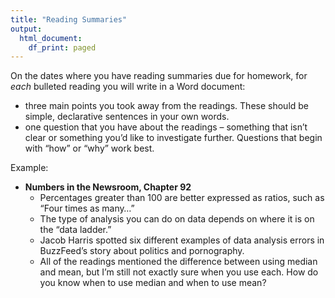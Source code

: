 ```yaml
---
title: "Reading Summaries"
output:
  html_document:
    df_print: paged
---
```



On the dates where you have reading summaries due for homework, for _each_ bulleted reading you will write in a Word document:

* three main points you took away from the readings. These should be simple, declarative sentences in your own words.
* one question that you have about the readings -- something that isn’t clear or something you’d like to investigate further. Questions that begin with “how” or “why” work best.

Example:

* **Numbers in the Newsroom, Chapter 92** 
    * Percentages greater than 100 are better expressed as ratios, such as "Four times as many… "
    * The type of analysis you can do on data depends on where it is on the “data ladder."
    * Jacob Harris spotted six different examples of data analysis errors in BuzzFeed’s story about politics and pornography.
    * All of the readings mentioned the difference between using median and mean, but I’m still not exactly sure when you use each. How do you know when to use median and when to use mean?